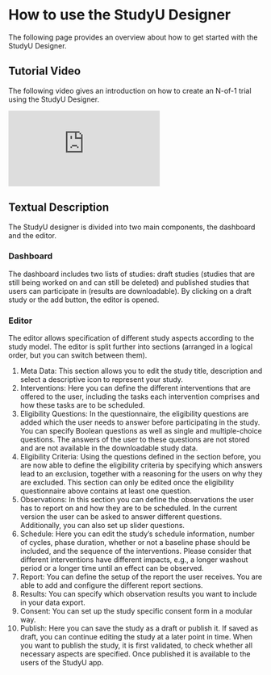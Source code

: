 # How to use the StudyU Designer

The following page provides an overview about how to get started with the StudyU Designer.

## Tutorial Video

The following video gives an introduction on how to create an N-of-1 trial using the StudyU Designer.

<iframe src='https://mediaup.uni-potsdam.de/player?autostart=n&videoId=93AFfGHj&captions=y&chapterId=0'
frameborder='0' scrolling='no' allowfullscreen></iframe>

## Textual Description

The StudyU designer is divided into two main components, the dashboard and the editor.

### Dashboard

The dashboard includes two lists of studies: draft studies (studies that are still being worked on
and can still be deleted) and published studies that users can participate in (results are
downloadable). By clicking on a draft study or the add button, the editor is opened.

### Editor

The editor allows specification of different study aspects according to the study model. The editor
is split further into sections (arranged in a logical order, but you can switch between them).

1. Meta Data: This section allows you to edit the study title, description and select a descriptive
   icon to represent your study.
2. Interventions: Here you can define the different interventions that are offered to the user,
   including the tasks each intervention comprises and how these tasks are to be scheduled.
3. Eligibility Questions: In the questionnaire, the eligibility questions are added which the user
   needs to answer before participating in the study. You can specify Boolean questions as well as
   single and multiple-choice questions. The answers of the user to these questions are not stored
   and are not available in the downloadable study data.
4. Eligibility Criteria: Using the questions defined in the section before, you are now able to
   define the eligibility criteria by specifying which answers lead to an exclusion, together with a
   reasoning for the users on why they are excluded. This section can only be edited once the
   eligibility questionnaire above contains at least one question.
5. Observations: In this section you can define the observations the user has to report on and how
   they are to be scheduled. In the current version the user can be asked to answer different
   questions. Additionally, you can also set up slider questions.
6. Schedule: Here you can edit the study’s schedule information, number of cycles, phase duration,
   whether or not a baseline phase should be included, and the sequence of the interventions. Please
   consider that different interventions have different impacts, e.g., a longer washout period or a
   longer time until an effect can be observed.
7. Report: You can define the setup of the report the user receives. You are able to add and
   configure the different report sections.
8. Results: You can specify which observation results you want to include in your data export.
9. Consent: You can set up the study specific consent form in a modular way.
10. Publish: Here you can save the study as a draft or publish it. If saved as draft, you can
    continue editing the study at a later point in time. When you want to publish the study, it is
    first validated, to check whether all necessary aspects are specified. Once published it is
    available to the users of the StudyU app.
